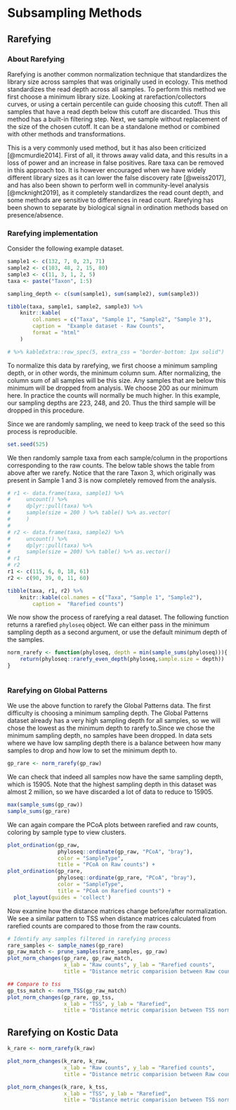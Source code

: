 # Subsampling Methods 

## Rarefying

### About Rarefying

Rarefying is another common normalization technique that standardizes the library size across samples that was originally used in ecology. This method standardizes the read depth across all samples. To perform this method we first choose a minimum library size. Looking at rarefaction/collectors curves, or using a certain percentile can guide choosing this cutoff. Then all samples that have a read depth below this cutoff are discarded. Thus this method has a built-in filtering step. Next, we sample without replacement of the size of the chosen cutoff. It can be a standalone method or combined with other methods and transformations.

<!-- Fix second to last sentence - confusing  -->

This is a very commonly used method, but it has also been criticized [@mcmurdie2014]. First of all, it throws away valid data, and this results in a loss of power and an increase in false positives. Rare taxa can be removed in this approach too. It is however encouraged when we have widely different library sizes as it can lower the false discovery rate [@weiss2017], and has also been shown to perform well in community-level analysis [@mcknight2019], as it completely standardizes the read count depth, and some methods are sensitive to differences in read count. Rarefying has been shown to separate by biological signal in ordination methods based on presence/absence.

### Rarefying implementation 

Consider the following example dataset. 


```r
sample1 <- c(132, 7, 0, 23, 71)
sample2 <- c(103, 48, 2, 15, 80)
sample3 <- c(11, 3, 1, 2, 5)
taxa <- paste("Taxon", 1:5)

sampling_depth <- c(sum(sample1), sum(sample2), sum(sample3))

tibble(taxa, sample1, sample2, sample3) %>%
    knitr::kable(
        col.names = c("Taxa", "Sample 1", "Sample2", "Sample 3"),
        caption =  "Example dataset - Raw Counts", 
        format = "html"
    ) 

# %>% kableExtra::row_spec(5, extra_css = "border-bottom: 1px solid")
```

To normalize this data by rarefying, we first choose a minimum sampling depth, or in other words, the minimum column sum. After normalizing, the column sum of all samples will be this size. Any samples that are below this minimum will be dropped from analysis. We choose 200 as our minimum here. In practice the counts will normally be much higher. In this example, our sampling depths are 223, 248, and 20. Thus the third sample will be dropped in this procedure. 

Since we are randomly sampling, we need to keep track of the seed so this process is reproducible. 

```r
set.seed(525)
```

We then randomly sample taxa from each sample/column in the proportions corresponding to the raw counts. The below table shows the table from above after we rarefy. Notice that the rare Taxon 3, which originally was present in Sample 1 and 3 is now completely removed from the analysis. 

```r

# r1 <- data.frame(taxa, sample1) %>% 
#     uncount() %>% 
#     dplyr::pull(taxa) %>% 
#     sample(size = 200 ) %>% table() %>% as.vector(
#     )
# 
# r2 <- data.frame(taxa, sample2) %>% 
#     uncount() %>% 
#     dplyr::pull(taxa) %>% 
#     sample(size = 200) %>% table() %>% as.vector()
# r1
# r2
r1 <- c(115, 6, 0, 18, 61)
r2 <- c(90, 39, 0, 11, 60)

tibble(taxa, r1, r2) %>%
    knitr::kable(col.names = c("Taxa", "Sample 1", "Sample2"),
        caption =  "Rarefied counts") 
```




We now show the process of rarefying a real dataset. The following function returns a rarefied `phyloseq` object. We can either pass in the minimum sampling depth as a second argument, or use the default minimum depth of the samples. 

```r
norm_rarefy <- function(phyloseq, depth = min(sample_sums(phyloseq))){
    return(phyloseq::rarefy_even_depth(phyloseq,sample.size = depth))
}
    
```

### Rarefying on Global Patterns

We use the above function to rarefy the Global Patterns data. The first difficulty is choosing a minimum sampling depth. The Global Patterns dataset already has a very high sampling depth for all samples, so we will chose the lowest as the minimum depth to rarefy to.Since we chose the minimum sampling depth, no samples have been dropped. In data sets where we have low sampling depth there is a balance between how many samples to drop and how low to set the minimum depth to.

```r
gp_rare <- norm_rarefy(gp_raw)
```

We can check that indeed all samples now have the same sampling depth, which is 15905. Note that the highest sampling depth in this dataset was almost 2 million, so we have discarded a lot of data to reduce to 15905.

```r
max(sample_sums(gp_raw))
sample_sums(gp_rare)
```

We can again compare the PCoA plots between rarefied and raw counts, coloring by sample type to view clusters. 

```r
plot_ordination(gp_raw,
                phyloseq::ordinate(gp_raw, "PCoA", "bray"),
                color = "SampleType", 
                title = "PCoA on Raw counts") +
plot_ordination(gp_rare,
                phyloseq::ordinate(gp_rare, "PCoA", "bray"),
                color = "SampleType", 
                title = "PCoA on Rarefied counts") +
  plot_layout(guides = 'collect')
```


Now examine how the distance matrices change before/after normalization. We see a similar pattern to TSS when distance matrices calculated from rarefied counts are compared to those from the raw counts. 

```r
# Identify any samples filtered in rarefying process 
rare_samples <- sample_names(gp_rare)
gp_raw_match <- prune_samples(rare_samples, gp_raw)
plot_norm_changes(gp_rare, gp_raw_match,
                  x_lab = "Raw counts", y_lab = "Rarefied counts", 
                  title = "Distance metric comparision between Raw counts and Rarefied counts ")

## Compare to tss
gp_tss_match <- norm_TSS(gp_raw_match)
plot_norm_changes(gp_rare, gp_tss,
                  x_lab = "TSS", y_lab = "Rarefied", 
                  title = "Distance metric comparision between TSS normalization and Rarefied counts ")

```



## Rarefying on Kostic Data

```r
k_rare <- norm_rarefy(k_raw)

plot_norm_changes(k_rare, k_raw,
                  x_lab = "Raw counts", y_lab = "Rarefied counts", 
                  title = "Distance metric comparision between Raw counts and Rarefied counts ")

plot_norm_changes(k_rare, k_tss,
                  x_lab = "TSS", y_lab = "Rarefied", 
                  title = "Distance metric comparision between TSS normalization and Rarefied counts ")
```


<!-- Doesnt seem to be much difference between rarefied and tss -->

<!-- ## Rarefying on HMP dataset -->

<!-- ```{r, eval = F} -->

<!-- summary(sample_sums(hmp_raw)) -->

<!-- hmp_rare <- rarefy_even_depth(hmp_raw, -->

<!--                              sample.size = 3000) -->

<!-- ``` -->

<!-- Ordination  -->

<!-- ```{r, eval = F} -->

<!-- plot_ordination(hmp_raw, -->

<!--                 hmp_raw_dist, color = "sampling_depth",  -->

<!--                 title = "Raw counts") -->

<!-- hmp_rare_dist <- phyloseq::ordinate(hmp_rare, "PCoA", "bray") -->

<!-- plot_ordination(hmp_rare, -->

<!--                 hmp_rare_dist, -->

<!--                 color = "sampling_depth",  -->

<!--                 title = "Rarefied counts") -->

<!-- ``` -->

<!-- Compare distances - need to work on this since with rarefying there are fewer points -->

<!-- ```{r} -->

<!-- #plot_norm_changes(hmp_rare, hmp_tss) -->

<!-- ``` -->
